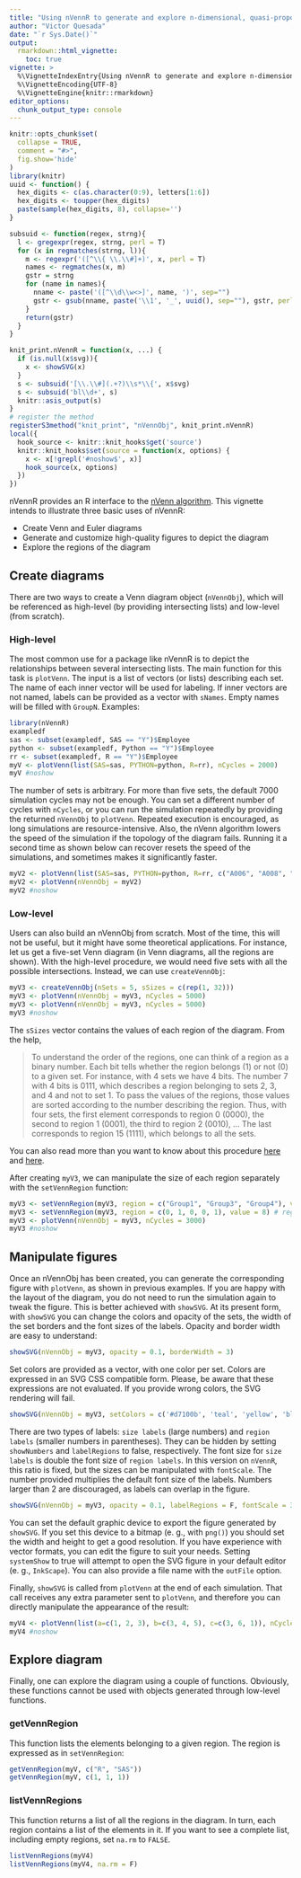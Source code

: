 ```yaml
---
title: "Using nVennR to generate and explore n-dimensional, quasi-proportional Venn diagrams"
author: "Victor Quesada"
date: "`r Sys.Date()`"
output:
  rmarkdown::html_vignette:
    toc: true
vignette: >
  %\VignetteIndexEntry{Using nVennR to generate and explore n-dimensional, quasi-proportional Venn diagrams}
  %\VignetteEncoding{UTF-8}
  %\VignetteEngine{knitr::rmarkdown}
editor_options: 
  chunk_output_type: console
---
```



```r
knitr::opts_chunk$set(
  collapse = TRUE,
  comment = "#>",
  fig.show='hide'
)
library(knitr)
uuid <- function() {
  hex_digits <- c(as.character(0:9), letters[1:6])
  hex_digits <- toupper(hex_digits)
  paste(sample(hex_digits, 8), collapse='')
}

subsuid <- function(regex, strng){
  l <- gregexpr(regex, strng, perl = T)
  for (x in regmatches(strng, l)){ 
    m <- regexpr('([^\\{ \\.\\#]+)', x, perl = T)
    names <- regmatches(x, m)
    gstr = strng
    for (name in names){
      nname <- paste('([^\\d\\w<>]', name, ')', sep="")
      gstr <- gsub(nname, paste('\\1', '_', uuid(), sep=""), gstr, perl = T) 
    }
    return(gstr)
  }
}

knit_print.nVennR = function(x, ...) {
  if (is.null(x$svg)){
    x <- showSVG(x)
  }
  s <- subsuid('[\\.\\#](.+?)\\s*\\{', x$svg)
  s <- subsuid('bl\\d+', s)
  knitr::asis_output(s)
}
# register the method
registerS3method("knit_print", "nVennObj", knit_print.nVennR)
local({
  hook_source <- knitr::knit_hooks$get('source')
  knitr::knit_hooks$set(source = function(x, options) {
    x <- x[!grepl('#noshow$', x)]
    hook_source(x, options)
  })
})
```

nVennR provides an R interface to the [nVenn algorithm](https://academic.oup.com/bioinformatics/article/34/13/2322/4904268). This vignette intends to illustrate three basic uses of nVennR:

* Create Venn and Euler diagrams
* Generate and customize high-quality figures to depict the diagram
* Explore the regions of the diagram

## Create diagrams
There are two ways to create a Venn diagram object (`nVennObj`), which will be referenced as high-level (by providing intersecting lists) and low-level (from scratch).

### High-level

The most common use for a package like nVennR is to depict the relationships between several intersecting lists. The main function for this task is `plotVenn`. The input is a list of vectors (or lists) describing each set. The name of each inner vector will be used for labeling. If inner vectors are not named, labels can be provided as a vector with `sNames`. Empty names will be filled with `GroupN`. Examples:

```r
library(nVennR)
exampledf
sas <- subset(exampledf, SAS == "Y")$Employee
python <- subset(exampledf, Python == "Y")$Employee
rr <- subset(exampledf, R == "Y")$Employee
myV <- plotVenn(list(SAS=sas, PYTHON=python, R=rr), nCycles = 2000)
myV #noshow

```

The number of sets is arbitrary. For more than five sets, the default 7000 simulation cycles may not be enough. You can set a different number of cycles with `nCycles`, or you can run the simulation repeatedly by providing the returned `nVennObj` to `plotVenn`. Repeated execution is encouraged, as long simulations are resource-intensive. Also, the nVenn algorithm lowers the speed of the simulation if the topology of the diagram fails. Running it a second time as shown below can recover resets the speed of the simulations, and sometimes makes it significantly faster.

```r
myV2 <- plotVenn(list(SAS=sas, PYTHON=python, R=rr, c("A006", "A008", "A011", "Unk"), c("A011", "Unk", "A101", "A006", "A000"), c("A101", "A006", "A008")))
myV2 <- plotVenn(nVennObj = myV2)
myV2 #noshow

```

### Low-level
Users can also build an nVennObj from scratch. Most of the time, this will not be useful, but it might have some theoretical applications. For instance, let us get a five-set Venn diagram (in Venn diagrams, all the regions are shown). With the high-level procedure, we would need five sets with all the possible intersections. Instead, we can use `createVennObj`:

```r
myV3 <- createVennObj(nSets = 5, sSizes = c(rep(1, 32)))
myV3 <- plotVenn(nVennObj = myV3, nCycles = 5000)
myV3 <- plotVenn(nVennObj = myV3, nCycles = 5000)
myV3 #noshow
```

The `sSizes` vector contains the values of each region of the diagram. From the help,

>To understand the order of the regions, one can think of a region as a binary number. Each bit tells whether the region belongs (1) or not (0) to a given set. For instance, with 4 sets we have 4 bits. The number 7 with 4 bits is 0111, which describes a region belonging to sets 2, 3, and 4 and not to set 1. To pass the values of the regions, those values are sorted according to the number describing the region. Thus, with four sets, the first element corresponds to region 0 (0000), the second to region 1 (0001), the third to region 2 (0010), ... The last corresponds to region 15 (1111), which belongs to all the sets.

You can also read more than you want to know about this procedure [here](https://github.com/vqf/nVenn) and [here](http://degradome.uniovi.es/vqf/SCD.html).

After creating `myV3`, we can manipulate the size of each region separately with the `setVennRegion` function:

```r
myV3 <- setVennRegion(myV3, region = c("Group1", "Group3", "Group4"), value = 4) # region equivalent to c(1, 0, 1, 1, 0)
myV3 <- setVennRegion(myV3, region = c(0, 1, 0, 0, 1), value = 8) # region equivalent to c("Group2", "Group5")
myV3 <- plotVenn(nVennObj = myV3, nCycles = 3000)
myV3 #noshow
```

## Manipulate figures

Once an nVennObj has been created, you can generate the corresponding figure with `plotVenn`, as shown in previous examples. If you are happy with the layout of the diagram, you do not need to run the simulation again to tweak the figure. This is better achieved with `showSVG`. At its present form, with `showSVG` you can change the colors and opacity of the sets, the width of the set borders and the font sizes of the labels.
Opacity and border width are easy to understand:

```r
showSVG(nVennObj = myV3, opacity = 0.1, borderWidth = 3)
```

Set colors are provided as a vector, with one color per set. Colors are expressed in an SVG CSS compatible form. Please, be aware that these expressions are not evaluated. If you provide wrong colors, the SVG rendering will fail.

```r
showSVG(nVennObj = myV3, setColors = c('#d7100b', 'teal', 'yellow', 'black', '#2b55b7'))
```

There are two types of labels: `size labels` (large numbers) and `region labels` (smaller numbers in parentheses). They can be hidden by setting `showNumbers` and `labelRegions` to false, respectively. The font size for `size labels` is double the font size of `region labels`. In this version on `nVennR`, this ratio is fixed, but the sizes can be manipulated with `fontScale`. The number provided multiplies the default font size of the labels. Numbers larger than 2 are discouraged, as labels can overlap in the figure.

```r
showSVG(nVennObj = myV3, opacity = 0.1, labelRegions = F, fontScale = 3) # Avoid overlaps by hiding region labels
```

You can set the default graphic device to export the figure generated by `showSVG`. If you set this device to a bitmap (e. g., with `png()`) you should set the width and height to get a good resolution. If you have experience with vector formats, you can edit the figure to suit your needs. Setting `systemShow` to true will attempt to open the SVG figure in your default editor (e. g., `InkScape`). You can also provide a file name with the `outFile` option. 

Finally, `showSVG` is called from `plotVenn` at the end of each simulation. That call receives any extra parameter sent to `plotVenn`, and therefore you can directly manipulate the appearance of the result:

```r
myV4 <- plotVenn(list(a=c(1, 2, 3), b=c(3, 4, 5), c=c(3, 6, 1)), nCycles = 2000, setColors=c('red', 'green', 'blue'), labelRegions=F, fontScale=2, opacity=0.2, borderWidth=2)
myV4 #noshow
```

## Explore diagram

Finally, one can explore the diagram using a couple of functions. Obviously, these functions cannot be used with objects generated through low-level functions.

### getVennRegion

This function lists the elements belonging to a given region. The region is expressed as in `setVennRegion`:

```r
getVennRegion(myV, c("R", "SAS"))
getVennRegion(myV, c(1, 1, 1))
```

### listVennRegions

This function returns a list of all the regions in the diagram. In turn, each region contains a list of the elements in it. If you want to see a complete list, including empty regions, set `na.rm` to `FALSE`.

```r

listVennRegions(myV4)
listVennRegions(myV4, na.rm = F)
```
